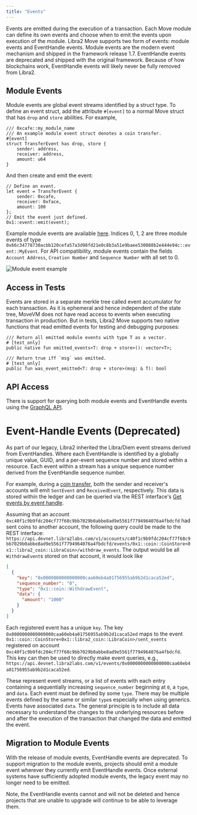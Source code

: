 ```yaml
---
title: "Events"
---
```


Events are emitted during the execution of a transaction. Each Move module can define its own events and choose when to emit the events upon execution of the module. Libra2 Move supports two form of events: module events and EventHandle events. Module events are the modern event mechanism and shipped in the framework release 1.7. EventHandle events are deprecated and shipped with the original framework. Because of how blockchains work, EventHandle events will likely never be fully removed from Libra2.

## Module Events

Module events are global event streams identified by a struct type. To define an event struct, add the attribute `#[event]` to a normal Move struct that has `drop` and `store` abilities. For example,

```move
/// 0xcafe::my_module_name
/// An example module event struct denotes a coin transfer.
#[event]
struct TransferEvent has drop, store {
    sender: address,
    receiver: address,
    amount: u64
}
```

And then create and emit the event:

```move
// Define an event.
let event = TransferEvent {
    sender: 0xcafe,
    receiver: 0xface,
    amount: 100
};
// Emit the event just defined.
0x1::event::emit(event);
```

Example module events are available [here](https://explorer.libra2labs.com/txn/682252266/events?network=testnet). Indices 0, 1, 2 are three module events of
type `0x66c34778730acbb120cefa57a3d98fd21e0c8b3a51e9baee530088b2e444e94c::event::MyEvent`. For API compatibility, module events contain the fields `Account Address`, `Creation Number` and `Sequence Number` with all set to 0.

![Module event example](~/images/module-event.png "Module event example")

## Access in Tests

Events are stored in a separate merkle tree called event accumulator for each transaction. As it is ephemeral and hence independent of the state tree, MoveVM does not have read access to events when executing transaction in production. But in tests, Libra2 Move supports two native functions that read emitted events for testing and debugging purposes:

```move
/// Return all emitted module events with type T as a vector.
# [test_only]
public native fun emitted_events<T: drop + store>(): vector<T>;

/// Return true iff `msg` was emitted.
# [test_only]
public fun was_event_emitted<T: drop + store>(msg: & T): bool
```

## API Access

There is support for querying both module events and EventHandle events using the [GraphQL API](/network/nodes/networks).

# Event-Handle Events (Deprecated)

As part of our legacy, Libra2 inherited the Libra/Diem event streams derived from EventHandles. Where each EventHandle is identified by a globally unique value, GUID, and a per-event sequence number and stored within a resource. Each event within a stream has a unique sequence number derived from the EventHandle sequence number.

For example, during a [coin transfer](/build/guides/first-transaction), both the sender and receiver's accounts will emit `SentEvent` and `ReceivedEvent`, respectively. This data is stored within the ledger and can be queried via the REST interface's [Get events by event handle](https://api.devnet.libra2labs.com/v1/spec#/operations/get_events_by_event_handle).

Assuming that an account `0xc40f1c9b9fdc204cf77f68c9bb7029b0abbe8ad9e5561f7794964076a4fbdcfd` had sent coins to another account, the following query could be made to the REST interface: `https://api.devnet.libra2labs.com/v1/accounts/c40f1c9b9fdc204cf77f68c9bb7029b0abbe8ad9e5561f7794964076a4fbdcfd/events/0x1::coin::CoinStore<0x1::libra2_coin::LibraCoin>/withdraw_events`. The output would be all `WithdrawEvent`s stored on that account, it would look like

```json
[
  {
    "key": "0x0000000000000000caa60eb4a01756955ab9b2d1caca52ed",
    "sequence_number": "0",
    "type": "0x1::coin::WithdrawEvent",
    "data": {
      "amount": "1000"
    }
  }
]
```

Each registered event has a unique `key`. The key `0x0000000000000000caa60eb4a01756955ab9b2d1caca52ed` maps to the event `0x1::coin::CoinStore<0x1::libra2_coin::LibraCoin>/sent_events` registered on account `0xc40f1c9b9fdc204cf77f68c9bb7029b0abbe8ad9e5561f7794964076a4fbdcfd`. This key can then be used to directly make event queries, e.g., `https://api.devnet.libra2labs.com/v1/events/0x0000000000000000caa60eb4a01756955ab9b2d1caca52ed`.

These represent event streams, or a list of events with each entry containing a sequentially increasing `sequence_number` beginning at `0`, a `type`, and `data`. Each event must be defined by some `type`. There may be multiple events defined by the same or similar `type`s especially when using generics. Events have associated `data`. The general principle is to include all data necessary to understand the changes to the underlying resources before and after the execution of the transaction that changed the data and emitted the event.

[coin_transfer]: https://github.com/libra2org/libra2-core/blob/bdd0a7fe82cd6aab4b47250e5eb6298986777cf7/libra2-move/framework/libra2-framework/sources/coin.move#L412

[get_events]: https://api.devnet.libra2labs.com/v1/spec#/operations/get_events_by_event_handle

## Migration to Module Events

With the release of module events, EventHandle events are deprecated. To support migration to the module events, projects should emit a module event wherever they currently emit EventHandle events. Once external systems have sufficiently adopted module events, the legacy event may no longer need to be emitted.

Note, the EventHandle events cannot and will not be deleted and hence projects that are unable to upgrade will continue to be able to leverage them.
